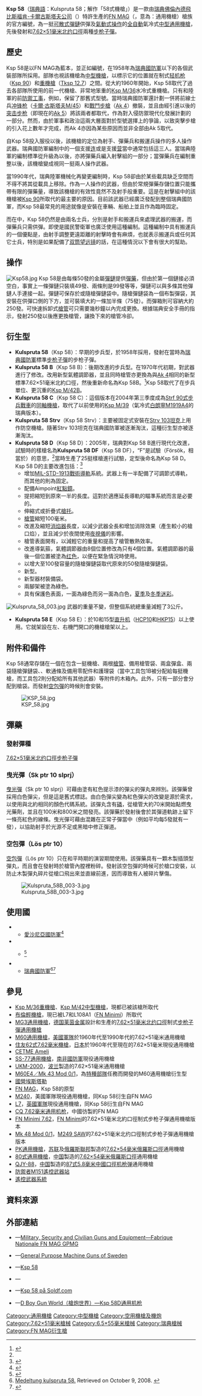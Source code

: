 {{noteTA
|G1=軍事
|G2=長度單位
|G3=Firearms
|1=zh-hans:主战坦克;zh-hk:主戰坦克;zh-tw:主力戰車;
|2=zh-cn:步兵坦克;zh-tw:步兵戰車;zh-hk:步兵坦克;
}}
{{Infobox Weapon
|name= Ksp 58
|image= [[File:Kulspruta_58_001.jpg|300px]][[File:Kulspruta_58_002.jpg|300px]][[File:Kulspruta_58B_002.jpg|300px]][[File:Kulspruta_58B_001.jpg|300px]]
|image_size= 
|caption= [[瑞典軍事博物館|瑞典軍事博物館]]展出的Ksp 58（上兩張）和Ksp 58B（下兩張）
|origin= <div class="NavFrame collapsed" style="color:black; background:#fff; margin:0 auto; padding:0 10px; text-align:left;"><div class="NavHead" style="background:#fff; margin:0 auto; padding:0 10px; font-weight:normal;"></div><div class="NavContent" style="background:#fff; margin:0 auto; padding:0 10px;">
* {{flagcountry|Belgium}}
* {{flagcountry|Sweden}}
</div>
</div>
|type= [[通用機槍|通用機槍]]
<!-- Type selection -->
|is_ranged= yes
|is_bladed= 
|is_explosive= 
|is_artillery= 
|is_vehicle= 
|is_missile= 
|is_UK= 
<!-- Service history -->
|service= 1958年—
|used_by= [[瑞典國防軍|瑞典國防軍]]
|wars= [[阿富汗戰爭_(2001年)|2001年阿富汗戰爭]]
<!-- Production history -->
|designer= 歐內斯特·費爾菲（Ernest Vervier）
|design_date= 1950年代
|manufacturer= <div class="NavFrame collapsed" style="color:black; background:#fff; margin:0 auto; padding:0 10px; text-align:left;"><div class="NavHead" style="background:#fff; margin:0 auto; padding:0 10px; font-weight:normal;"></div><div class="NavContent" style="background:#fff; margin:0 auto; padding:0 10px;">
* [[埃斯塔勒国营工厂|國營赫斯塔爾生產有限公司]]（Fabrique Nationale Manufacturing, [[有限責任公司|LLC]]）
* [[卡爾·古斯塔夫|佛倫內德飛比斯福肯-卡爾古斯塔夫公司]]（{{Lang|en|FFV-Carl Gustaf}}，特許生產）
</div>
</div>
|unit_cost= 
|production_date= 1958年—
|number= 
|variants= <div class="NavFrame collapsed" style="color:black; background:#fff; margin:0 auto; padding:0 10px; text-align:left;"><div class="NavHead" style="background:#fff; margin:0 auto; padding:0 10px; font-weight:normal;"><ref name="Soldf">{{cite web |url= http://www.soldf.com/ksp58.html |title= Kulspruta 58 (B) |date= 30 maj 2009 |last= Svensk |first= Henrik |year= 2009年3月23日 |quote= Soldf.com |accessdate= 2014年7月6日 |archive-date= 2017年7月15日 |archive-url= https://web.archive.org/web/20170715172807/https://www.soldf.com/ksp58.html |dead-url= yes }}</ref></div><div class="NavContent" style="background:#fff; margin:0 auto; padding:0 10px;">
* Ksp 58 B
* Ksp 58 C
* Ksp 58 D
* Ksp 58 DF
* Ksp 58 Strv
</div>
</div>
<!-- General specifications -->
|spec_label= 
|weight= 空槍、連槍托和兩腳架：11.6[[千克|公斤]]（25.57[[磅|磅]]）<ref name="Soldf"/>
|length= 1,275[[毫米|毫米]]（50.2[[英寸|英吋]]）<ref name="Soldf"/>
|part_length= 545毫米（21.46英吋）<ref name="Soldf"/>
|width= <div class="NavFrame collapsed" style="color:black; background:#fff; margin:0 auto; padding:0 10px; text-align:left;"><div class="NavHead" style="background:#fff; margin:0 auto; padding:0 10px; font-weight:normal;"></div><div class="NavContent" style="background:#fff; margin:0 auto; padding:0 10px;">
* 不連消焰器：487.5毫米（19.19英吋）
* 本體：118.7毫米（4.67英吋）
* 兩腳架摺疊：160毫米（6.3英吋）
* 兩腳架伸展：408毫米（16.06英吋）
</div>
</div>
|height= <div class="NavFrame collapsed" style="color:black; background:#fff; margin:0 auto; padding:0 10px; text-align:left;"><div class="NavHead" style="background:#fff; margin:0 auto; padding:0 10px; font-weight:normal;"></div><div class="NavContent" style="background:#fff; margin:0 auto; padding:0 10px;">
* 不連消焰器：487.5毫米（19.19英吋）
* 本體：263毫米（10.35英吋）
* 兩腳架摺疊：225毫米（8.86英吋）
* 兩腳架伸展：318毫米（12.52英吋）
</div>
</div>
|diameter= 
|crew= 
<!-- Ranged weapon specifications --> 
|cartridge= [[7.62×51mm_NATO|7.62×51毫米北約口徑]]<br />（[[标准化协议|STANAG]] [[STANAG_2310|2310]]）
* Ksp 58A：{{Link-en|6.5×55mm瑞典子彈|6.5×55mm|6.5×55毫米瑞典子彈}}<ref name="Soldf"/>
|caliber= <div class="NavFrame collapsed" style="color:black; background:#fff; margin:0 auto; padding:0 10px; text-align:left;"><div class="NavHead" style="background:#fff; margin:0 auto; padding:0 10px; font-weight:normal;"></div><div class="NavContent" style="background:#fff; margin:0 auto; padding:0 10px;">
* 7.62×51毫米北約口徑：7.62毫米（.308英吋）
* 6.5×55毫米：6.5毫米（.256英吋）<ref name="Soldf"/>
</div>
</div>
|barrels= 1根，標準[[膛線|膛線]]纏距為1：12，膛線4條，右旋，[[槍口|槍口]]裝有[[消焰器|消焰器]]，本身可快速拆卸
|action= <div class="NavFrame collapsed" style="color:black; background:#fff; margin:0 auto; padding:0 10px; text-align:left;"><div class="NavHead" style="background:#fff; margin:0 auto; padding:0 10px; font-weight:normal;"><ref name="Soldf"/></div><div class="NavContent" style="background:#fff; margin:0 auto; padding:0 10px;">
* [[氣動式_(槍械)#長行程活塞傳動|長行程活塞氣動式]]
* 閉鎖桿起落式閉鎖機構
* [[開放式槍栓|開放式槍栓]]
</div>
</div>
|mode= [[自動火器|全自動]]
|rate= 600—850發／分鐘<ref name="Soldf"/>
|velocity= 830[[米每秒|米／秒]]（2,723.1[[英尺每秒|英尺／秒]]）<ref name="Soldf"/>
|energy= 3,387[[焦耳|焦耳]]（2,498.25[[英尺·磅|英尺·磅]]）
|range= <div class="NavFrame collapsed" style="color:black; background:#fff; margin:0 auto; padding:0 10px; text-align:left;"><div class="NavHead" style="background:#fff; margin:0 auto; padding:0 10px; font-weight:normal;"></div><div class="NavContent" style="background:#fff; margin:0 auto; padding:0 10px;">
* 低伸火力：600[[米_(单位)|公尺]]（656.17[[码|码]]，1,968.5[[英尺|英尺]]）
* 連[[兩腳架|兩腳架]]、點目標壓制：800公尺（874.89码，2,624.67英尺）
* [[曳光彈|曳光彈]]藥劑燃料燒盡：900公尺（984.25码，2,952.76英尺）
* 連[[三腳架|三腳架]]、面目標壓制：1,800公尺（1,968.5码，5,905.51英尺，1.12[[英里|英里]]）
</div>
</div>
|max_range= 4,500公尺（4,921.26碼，14,763.78英尺，2.80英里）
|feed= <div class="NavFrame collapsed" style="color:black; background:#fff; margin:0 auto; padding:0 10px; text-align:left;"><div class="NavHead" style="background:#fff; margin:0 auto; padding:0 10px; font-weight:normal;"></div><div class="NavContent" style="background:#fff; margin:0 auto; padding:0 10px;">
* [[M13彈鏈|M13]][[彈鏈|可散式彈鏈]]
* [[DM1彈鏈|DM1]]不可散式彈鏈
</div>
</div>
|sights= <div class="NavFrame collapsed" style="color:black; background:#fff; margin:0 auto; padding:0 10px; text-align:left;"><div class="NavHead" style="background:#fff; margin:0 auto; padding:0 10px; font-weight:normal;"></div><div class="NavContent" style="background:#fff; margin:0 auto; padding:0 10px;">
* [[機械瞄具|機械瞄具]]：金屬覘孔式或Ｕ型缺口式[[照門|照門]]和刀片狀連護翼[[照準器|準星]]<br />[[照門|照門]]裝置在立框式[[標尺|標尺]]上，摺疊時以覘孔式照門瞄準，立起時以Ｕ型缺口式照門瞄準<br />準星座固定在槍口處的橫向燕尾槽中，以進行風偏和高低的歸零校正<br />[[瞄準基線|瞄準基線]]：
** 標尺摺疊時：848毫米（33.39英吋）
** 標尺立起時：785毫米（30.91英吋）
* [[机匣|機匣蓋]]頂部的[[皮卡汀尼導軌|MIL-STD-1913戰術導軌]]上安裝[[瞄准镜|光學瞄準鏡]]、[[紅點鏡|紅點鏡／反射式瞄準鏡]]、[[全像武器照準器|全息瞄準鏡]]、[[夜視鏡|夜視鏡]]或[[熱成像儀|熱成像儀]]（可拆卸）
</div>
</div>
<!-- 火炮規格 -->
|breech= 
|recoil= 
|carriage= 
|elevation= 
|traverse= 
<!-- 刃器規格 --> 
|blade_type= 
|hilt_type= 
|sheath_type= 
|head_type= 
|haft_type= 
<!-- 爆炸物內填炸藥規格 --> 
|filling= 
|filling_weight= 
|detonation= 
|yield= 
<!-- 車輛/飛彈規格 -->
|armour= 
|primary_armament= 
|secondary_arament= 
|engine= 
|engine_power= 
|transmission= 
|payload_capacity= 
|fuel_capacity= 
|pw_ratio= 
|suspension= 
|clearance= 
|vehicle_range= 
|speed= 
|guidance= 
|steering= 
<!-- Missiles only -->
|wingspan= 
|propellant= 
|ceiling= 
|altitude= 
|depth= 
|boost= 
|accuracy= 
|launch_platform= 
|transport= 
}}

'''Ksp 58'''（[[瑞典語|瑞典語]]：Kulspruta 58；解作「58式機槍」）是一款由[[瑞典|瑞典]][[卡爾·古斯塔夫|佛倫內德飛比斯福肯-卡爾古斯塔夫公司]]（{{Lang-en|FFV-Carl Gustaf}}）特許生產的[[FN_MAG通用機槍|FN MAG]]（{{Lang-fr|'''M'''itrailleuse d`'''A'''ppui '''G'''énéral}}，意為：通用機槍）槍族的官方編號，為一挺[[彈鏈|可散式彈鏈]]供彈及[[氣動式_(槍械)|氣動式操作]]的[[自動火器|全自動]]氣冷式[[中型機槍|中型]][[通用機槍|通用機槍]]，先後發射{{Link-en|6.5×55mm瑞典子彈|6.5×55mm|6.5×55毫米}}和[[7.62×51mm_NATO|7.62×51毫米]][[北大西洋公约组织|北约]][[口徑|口徑]]兩種[[步枪|步枪]][[子彈|子彈]]。

== 歷史 ==
Ksp 58是以FN MAG為藍本，並正如編號，在1958年為[[瑞典國防軍|瑞典國防軍]]以下的各個武裝部隊所採用。部隊也視該機槍為[[中型機槍|中型機槍]]，以標示它的位置就在制式[[轻机枪|轻机枪]]（[[FN_Minimi輕機槍|Ksp 90]]）和[[重機槍|重機槍]]（[[白朗寧M2重機槍|Tksp 12.7]]）之間。從大約1960年開始，Ksp 58取代了過去各部隊所使用的前一代機槍、非常地笨重的[[Ksp_M/36重機槍|Ksp M/36]]水冷式重機槍。只有{{Link-en|瑞典海岸炮兵部隊|Swedish coastal artillery|海岸炮兵部隊}}和陸軍的前[[防禦工事|防禦工事]]，例如{{Link-en|博登要塞|Boden Fortress}}，保留了那舊式型號。當時瑞典國防軍還計劃一併將前線士兵[[冲锋枪|冲锋枪]]（[[卡爾·古斯塔夫M/45衝鋒槍|卡爾·古斯塔夫M/45]]）和[[自动步枪|戰鬥步槍]]（[[Ak_4自動步槍|Ak 4]]）撤裝，並且由經引進以後的[[突击步枪|突击步枪]]（即現在的[[Ak_5突擊步槍|Ak 5]]）將該兩者都取代，作為對入侵防禦現代化發展計劃的一部分。然而，由於軍事和政治這兩大層面對於型號選擇上的爭論，以致突擊步槍的引入花上數年才完成，而Ak 4亦因為某些原因而並非全部由Ak 5取代。

自Ksp 58投入服役以後，該機槍的定位為射手、彈藥兵和搬運兵操作的多人操作武器。瑞典國防軍編制中的一個支援[[连|连]]或是支援[[营|营]]當中通常包括這三人。當瑞典陸軍的編制標準從{{Link-sv|IB 66|Infanteribrigad 66}}升級為{{Link-sv|IB 77|Infanteribrigad 77}}以後，亦將彈藥兵編入射擊組的一部分；當彈藥兵在編制重整以後，該機槍變成視同一挺兩人操作武器。

當1990年代，瑞典陸軍機械化再變更編制時，Ksp 58卻由於某些載具缺乏空間而不得不將其從載具上移除。作為一人操作的武器，但由於常規彈藥存儲位置只能攜帶有限的彈藥量，導致該機槍的有效性竟然不及射手般重要。這是在射擊組中的該機槍被[[FN_Minimi輕機槍|Ksp 90]]所取代的最主要的原因。目前該武器已經廣泛發配到整個瑞典國防軍，而Ksp 58最常見的用途就像是安裝在車輛、船舶上並且作為臨時固定{{Link-sv|乘員制式武器|Understödsvapen|支援武器}}。

而在{{Link-sv|瑞典兩棲兵|Amfibiekåren}}中，Ksp 58仍然是由兩名士兵，分別是射手和搬運兵來處理武器的搬運，而彈藥兵只需供彈。即使是國民警衛軍也廣泛使用這種編制。這種編制中具有搬運兵的一個優點是，由射手調整更遠距離的射擊時會有麻煩，也就表示搬運兵或任何其它士兵，特別是如果配備了[[双筒望远镜|双筒望远镜]]的話，在這種情況以下會有很大的幫助。

== 操作 ==
[[File:Ksp58.jpg|thumb]]
Ksp 58是由每條50發的金屬[[彈鏈|彈鏈]]提供[[彈藥|彈藥]]，但由於第一個鏈接必須空白，事實上一條彈鏈只裝填49發、兩條則是99發等等，彈鏈可以與多條其他彈鏈人手連接一起。彈鏈可保存於{{Link-en|彈箱|Ammunition box}}或隨槍彈鏈袋中。隨槍彈鏈袋為一個布製彈袋，其安裝在供彈口側的下方，並可裝填大約一條加半條（75發）。而彈箱則可容納大約250發。可快速拆卸式[[槍管|槍管]]可只需要幾秒鐘以內完成更換。根據瑞典安全手冊的指示，發射250發以後應更換槍管，讓換下來的槍管冷卻。

== 衍生型 ==
* '''Kulspruta 58'''（Ksp 58）：早期的步兵型，於1958年採用，發射在當時為[[瑞典國防軍|瑞典國防軍]]標準[[步枪|步枪]][[子彈|子彈]]的{{Link-en|6.5×55mm瑞典子彈|6.5×55mm|6.5×55毫米}}步枪子彈。
* '''Kulspruta 58 B'''（Ksp 58 B）：後期改進的步兵型。在1970年代初期，對武器進行了修改。改用新型氣體調節器，並且同時槍管亦更換為與[[Ak_4自動步槍|Ak 4]]相同的新型標準7.62×51毫米北約口徑，然後重新命名為Ksp 58B。<ref name="I&F">{{cite web |last=Urban |first= Lindfors | 	coauthors= Petersson, Ulf |title= Truppförsök med renoverad och modifierad ksp 58B |year= 2005 |work= [[Insats_&_Försvar|Insats & Försvar]] | 	publisher= [[瑞典國防軍|瑞典國防軍]] |pages= 27 |id= 1652-3571}}</ref>Ksp 58取代了在步兵單位、更沉重的[[Ksp_M/42中型機槍|Ksp M/42B]]。
* '''Kulspruta 58 C'''（Ksp 58 C）：這個版本在2004年第三季度成為[[CV90裝甲戰鬥車|Strf 90式]][[裝步戰車|步兵戰車]]的[[同軸武器|同軸機槍]]，取代了以前使用的[[Ksp_M/39中型機槍|Ksp M/39]]（氣冷式[[白朗寧M1919中型機槍|白朗寧M1919A4]]的瑞典版本）。
* '''Kulspruta 58 Strv'''（Ksp 58 Strv）：主要被固定式安裝在[[S型戰車|Strv 103坦克]]上用作防空機槍。隨著Strv 103坦克在瑞典國防軍被逐漸淘汰，這種衍生型亦被逐漸淘汰。
* '''Kulspruta 58 D'''（Ksp 58 D）：2005年，瑞典對Ksp 58 B進行現代化改進，試驗時的樣槍名為'''Kulspruta 58 DF'''（Ksp 58 DF），“F”是試驗（Försök，相當於{{Lang-en|Experimental}}）的意思，<ref name="I&F"/>當時生產了25挺樣槍進行試驗，定型後命名為Ksp 58 D。Ksp 58 D的主要改進包括：<ref>{{cite web |title=Göta Vapenhistoriska Sällskapet |url=http://www.gotavapen.se/gota/artiklar/utv_ksp58/ksp58/ksp58.htm |date=2010-03-31 |accessdate=2014-07-06 |archive-date=2012-03-25 |archive-url=https://www.webcitation.org/66QYz66S7?url=http://www.gotavapen.se/gota/artiklar/utv_ksp58/ksp58/ksp58.htm |dead-url=no }}</ref>
** 增加[[皮卡汀尼導軌|MIL-STD-1913戰術導軌]]系統。武器上有一半配備了可調節式導軌，而其他的則為固定。
** 配備Aimpoint[[紅點鏡|紅點鏡]]。
** 提把縮短到原來一半的長度。這對於適應延長導軌的瞄準系統而言是必要的。
** 伸縮式或折疊式[[槍托|槍托]]。
** [[槍管|槍管]]縮短100毫米。
** 改進及縮短[[消焰器|消焰器]]長度，以減少武器全長和增加消除{{Link-en|槍口焰|Muzzle flash}}效果（產生較小的槍口焰），並且減少於夜間使用[[夜視鏡|夜視儀]]的影響。
** 槍管表面開有{{Link-en|開槽化|Fluting (firearms)|散熱凹槽}}，以減輕它的重量和提高了槍管散熱效率。
** 改進導氣箍，氣體調節器由8個位置修改為只有4個位置。氣體調節器的最後一個位置被塗為[[红色|红色]]，以便在緊急情況時使用。
** 以增大至100發容量的隨槍彈鏈袋取代原來的50發隨槍彈鏈袋。
** 新型{{Link-en|彈箱|Ammunition box}}。
** 新型器材裝備袋。
** 兩腳架被塗為綠色。
** 具有保護色表面，一面為綠色而另一面為白色，[[夏季|夏季]]及[[冬季|冬季]][[軍事偽裝|迷彩]]。
[[File:Kulspruta_58_003.jpg|thumb]]
武器的重量不變，但整個系統總重量減輕了3公斤。

* '''Kulspruta 58 E'''（Ksp 58 E）：於10和15型[[直升机|直升机]]（[[欧直AS332超极美洲狮直升机|HCP10]]和[[阿古斯特维斯特兰AW109直升机|HKP15]]）以上使用。它就架設在左、右機門開口的機槍槍架以上。

== 附件和備件 ==
Ksp 58通常存儲在一個在包含一挺機槍、兩根[[槍管|槍管]]、備用槍管袋、兩盒彈盒、兩袋隨槍彈鏈袋、{{Link-en|槍背帶|Sling (firearms)}}、軟通條及備用零配件和護理袋（當中工具包1B被分配給每挺機槍，而工具包2則分配給所有其他武器）等附件的木箱內。此外，只有一部分會分配到槍袋。而發射[[空包彈|空包彈]]的時候則會安裝{{Link-en|空包彈助退器|Blank-firing adaptor}}。

[[File:KSP_58.jpg|thumb]]

== 彈藥 ==
=== 發射彈種 ===
[[7.62×51mm_NATO|7.62×51毫米]][[北大西洋公约组织|北约]][[口徑|口徑]][[步枪|步枪]][[子彈|子彈]]

=== 曳光彈（Sk ptr 10 slprj） ===
[[曳光彈|曳光彈]]（Sk ptr 10 slprj）可藉由塗有紅色提示漆的彈尖的彈丸來辨別。該彈藥曾採用白色彈尖，但是這是舊式標誌。由白色彈尖變為紅色彈尖的改變是源於需求，以使用與北約相同的顏色代碼系統。該彈丸含有[[磷|磷]]，從槍管大約70米開始點燃曳光藥劑，並且在100米和800米之間發亮。該彈藥於發射後會於其彈道軌跡上留下一條亮紅色的線條。曳光彈可藉由混雜在正常子彈當中（例如平均每5發就有一發），以協助射手於光源不足或黑暗中修正彈道。

=== 空包彈（Lös ptr 10） ===
[[空包彈|空包彈]]（Lös ptr 10）只在和平時期的演習期間使用。該彈藥具有一顆木製插頭型彈丸，而且會在發射時於槍管內膛裡粉碎。發射該空包彈的時候可於槍口安裝{{Link-en|空包彈助退器|Blank-firing adaptor}}，以防止木製彈丸碎片從槍口飛出來並直線前進，因而導致有人被碎片擊傷。

[[File:Kulspruta_58B_003-3.jpg|thumb]]

== 使用國 ==
* {{flagcountry|Estonia}}
** [[愛沙尼亞國防軍|愛沙尼亞國防軍]]<ref>{{cite web |url=http://www.mil.ee/?menu=tehnika1&sisu=ksp58 |title=Eesti Kaitsevägi - Tehnika - Kuulipilduja KSP-58 |publisher=Mil.ee |date= |accessdate=2011-06-24 |language=et |deadurl=yes |archiveurl=https://web.archive.org/web/20111021052507/http://www.mil.ee/?menu=tehnika1&sisu=ksp58 |archivedate=2011-10-21 }}</ref>
* {{flagcountry|Latvia}}
** {{tsl|en|Military of Latvia|拉脫維亞國家武裝部隊}}<ref>{{cite web |url=http://www.mod.gov.lv/upload/nbsfakti.anglu.gala.pdf |title=存档副本 |accessdate=2008-06-03 |deadurl=yes |archiveurl=https://wayback.archive-it.org/all/20081001234410/http://mod.gov.lv/upload/nbsfakti.anglu.gala.pdf |archivedate=2008-10-01 }}</ref>
* {{flagcountry|Sweden}}
** [[瑞典國防軍|瑞典國防軍]]<ref>[http://www.forsvarsmakten.se/sv/Materiel-och-teknik/Vapen/Medeltung-kulspruta-58/ Medeltung kulspruta 58.] {{Wayback|url=http://www.forsvarsmakten.se/sv/Materiel-och-teknik/Vapen/Medeltung-kulspruta-58/ |date=20120729131520 }} Retrieved on October 9, 2008. {{sv}}</ref><ref>{{cite web |author=Henrik Svensk |url=http://www.soldf.com/ksp58.html |title=SoldF |publisher=SoldF |date= |accessdate=2011-06-24 |archive-date=2017-07-15 |archive-url=https://web.archive.org/web/20170715172807/https://www.soldf.com/ksp58.html |dead-url=yes }}</ref>

== 參見 ==
{{refbegin|2}}
* [[Ksp_M/36重機槍|Ksp M/36重機槍]]、[[Ksp_M/42中型機槍|Ksp M/42中型機槍]]，現都已被該槍所取代
* [[布倫輕機槍|布倫輕機槍]]，現已被L7和L108A1（[[FN_Minimi輕機槍|FN Minimi]]）所取代
* [[MG3通用機槍|MG3通用機槍]]，[[德国|德国]][[莱茵金属|莱茵金属]]設計和生產的[[7.62×51mm_NATO|7.62×51毫米]][[北大西洋公约组织|北约]][[口徑|口徑]]制式[[步枪|步枪]][[子彈|子彈]][[通用機槍|通用機槍]]
* [[M60通用機槍|M60通用機槍]]，[[美军|美國軍隊]]於1960年代至1990年代的7.62×51毫米通用機槍
* [[住友62式7.62毫米機槍|住友62式7.62毫米機槍]]，[[日本|日本]]於1960年代至現在的7.62×51毫米現役通用機槍
* [[CETME輕機槍|CETME Ameli]]
* [[SS-77通用機槍|SS-77通用機槍]]，[[南非國防軍|南非國防軍]]現役通用機槍
* [[UKM-2000通用機槍|UKM-2000]]，[[波兰|波兰]]製造的7.62×51毫米通用機槍
* [[M60通用機槍#M60E4及Mk_43_Mod_0/1|M60E4／Mk 43 Mod 0/1]]，為[[特種部隊|特種部隊]]任務而開發的M60通用機槍衍生型
* [[埃斯塔勒國營工廠|國營埃斯塔勒]]
* [[FN_MAG通用機槍|FN MAG]]，Ksp 58的原型
* [[M240通用機槍|M240]]，美國軍隊現役通用機槍，同Ksp 58衍生自FN MAG
* [[L7通用機槍|L7]]，[[英國軍隊|英國軍隊]]現役通用機槍，同Ksp 58衍生自FN MAG
* [[CS/LM1型通用机枪|CQ 7.62毫米通用机枪]]，中國彷製的FN MAG
* [[FN_Minimi_7.62通用機槍|FN Minimi 7.62]]，[[FN_Minimi輕機槍|FN Minimi]]的7.62×51毫米北約口徑制式步枪子彈通用機槍版本
* [[Mk_48輕量化機槍|Mk 48 Mod 0/1]]，[[M249班用自動武器|M249 SAW]]的7.62×51毫米北约口徑制式步枪子彈通用機槍版本
* [[PK通用機槍|PK通用機槍]]，[[苏联|苏联]]及[[俄罗斯|俄羅斯聯邦]]製造的[[7.62×54mmR|7.62×54毫米俄羅斯口徑]]通用機槍
* [[80式通用機槍|80式通用機槍]]，[[中国|中国]]製造的[[7.62×54mmR|7.62×54毫米俄羅斯口徑]]通用機槍
* [[88式通用机枪|QJY-88]]，[[中国|中国]]製造的[[5.8×42mm|87式5.8毫米中國口徑机枪弹]]通用機槍
* [[防禦者M151遙控武器站|防禦者M151遙控武器站]]
* [[遙控武器系統|遙控武器系統]]
{{refend}}

== 資料來源 ==
{{Commons|Ksp 58}}
<div class="references-small">
{{reflist}}
</div>

== 外部連結 ==
{{refbegin|2}}
* {{en icon}}—[http://www.militaryfactory.com/smallarms/detail.asp?smallarms_id=121 Military, Security and Civilian Guns and Equipment—Fabrique Nationale FN MAG GPMG] {{Wayback|url=http://www.militaryfactory.com/smallarms/detail.asp?smallarms_id=121 |date=20200928223538 }}
* {{en icon}}—[http://www.gotavapen.se/gota/artiklar/utv_ksp58/ksp58/ksp58.htm General Purpose Machine Guns of Sweden]{{WebCite|url=https://www.webcitation.org/66QYz66S7?url=http://www.gotavapen.se/gota/artiklar/utv_ksp58/ksp58/ksp58.htm |date=20120325123938 |dateformat=iso }}
* {{en icon}}—[https://web.archive.org/web/20140714152031/http://home4.swipnet.se/~w-42039/ksp_58.htm Ksp 58]
* {{en icon}}—{{YouTube|ljRzBWZ6OwE|The Swedish Ksp 58 on the range}}
* {{sv icon}}—[http://www.soldf.com/ksp58.html Ksp 58 på Soldf.com]{{Wayback|url=http://www.soldf.com/ksp58.html |date=20170715172807 }}
* {{zh-hans icon}}—[http://pewpewpew.work/fn/mag/ksp58d.htm D Boy Gun World（槍炮世界）—Ksp 58D通用机枪] {{Wayback|url=http://pewpewpew.work/fn/mag/ksp58d.htm |date=20200126015721 }}
{{refend}}

{{通用機槍}}
{{愛沙尼亞國防軍現役單兵武器及彈藥}}

[[Category:通用機槍|Category:通用機槍]]
[[Category:中型機槍|Category:中型機槍]]
[[Category:空用機槍及機炮|Category:空用機槍及機炮]]
[[Category:7.62×51毫米槍械|Category:7.62×51毫米槍械]]
[[Category:6.5×55毫米槍械|Category:6.5×55毫米槍械]]
[[Category:瑞典槍械|Category:瑞典槍械]]
<!-- [[Category:瑞典機槍|Category:瑞典機槍]] -->
[[Category:FN_MAG衍生槍|Category:FN MAG衍生槍]]